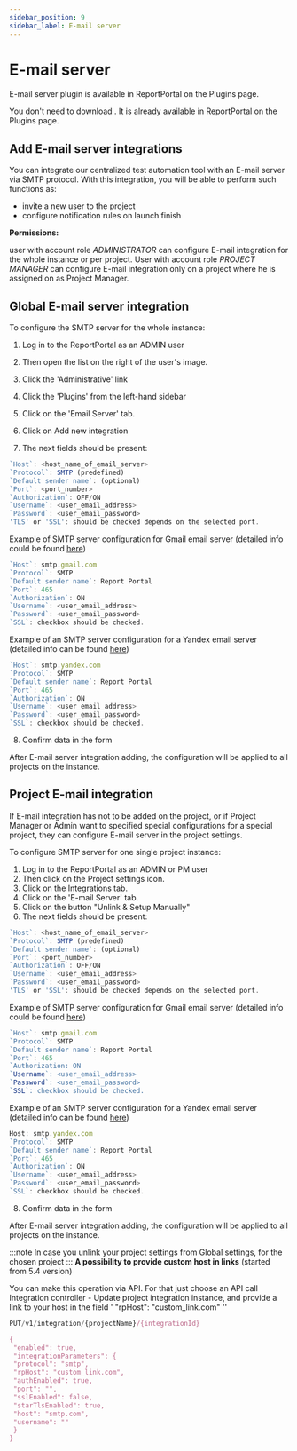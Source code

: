 ```yaml
---
sidebar_position: 9
sidebar_label: E-mail server
---
```


# E-mail server

E-mail server plugin is available in ReportPortal on the Plugins page.

You don't need to download . It is already available in ReportPortal on the Plugins page.

## Add E-mail server integrations

You can integrate our centralized test automation tool with an E-mail server via SMTP protocol. With this integration, you will be able to perform such functions as:

- invite a new user to the project
- configure notification rules on launch finish


**Permissions:**

user with account role *ADMINISTRATOR* can configure E-mail integration for the whole instance or per project.
User with account role *PROJECT MANAGER* can configure E-mail integration only on a project where he is assigned on as Project Manager.

## Global E-mail server integration

To configure the SMTP server for the whole instance:

1. Log in to the ReportPortal as an ADMIN user

2. Then open the list on the right of the user's image.

3. Click the 'Administrative' link

4. Click the 'Plugins' from the left-hand sidebar

5. Click on the 'Email Server' tab.

6. Click on Add new integration

7. The next fields should be present:

```javascript 
`Host`: <host_name_of_email_server>
`Protocol`: SMTP (predefined)
`Default sender name`: (optional)
`Port`: <port_number>
`Authorization`: OFF/ON 
`Username`: <user_email_address>
`Password`: <user_email_password>
'TLS' or 'SSL': should be checked depends on the selected port.
```

Example of SMTP server configuration for Gmail email server (detailed info could be found [here](https://support.google.com/a/answer/176600?hl=en))

```javascript
`Host`: smtp.gmail.com
`Protocol`: SMTP
`Default sender name`: Report Portal
`Port`: 465
`Authorization`: ON
`Username`: <user_email_address>
`Password`: <user_email_password>
`SSL`: checkbox should be checked.
```

Example of an SMTP server configuration for a Yandex email server (detailed info can be found [here](https://yandex.com/support/mail-new/mail-clients.html))

```javascript
`Host`: smtp.yandex.com
`Protocol`: SMTP
`Default sender name`: Report Portal
`Port`: 465
`Authorization`: ON
`Username`: <user_email_address>
`Password`: <user_email_password>
`SSL`: checkbox should be checked.
```

8. Confirm data in the form

<MediaViewer src="https://youtu.be/FekmJRNedfU" alt="E-mail server configuration on our qa automation dashboard" type="video" />

After E-mail server integration adding, the configuration will be applied to all projects on the instance.

## Project E-mail integration

If E-mail integration has not to be added on the project, or if Project Manager or Admin want to specified special configurations for a special project, they can configure E-mail server in the project settings.

To configure SMTP server for one single project instance:

1. Log in to the ReportPortal as an ADMIN or PM user
2. Then click on the Project settings icon.
3. Click on the Integrations tab.
4. Click on the 'E-mail Server' tab.
5. Click on the button "Unlink & Setup Manually"
6. The next fields should be present:
```javascript 
`Host`: <host_name_of_email_server>
`Protocol`: SMTP (predefined)
`Default sender name`: (optional)
`Port`: <port_number>
`Authorization`: OFF/ON 
`Username`: <user_email_address>
`Password`: <user_email_password>
'TLS' or 'SSL': should be checked depends on the selected port.
```

Example of SMTP server configuration for Gmail email server (detailed info could be found [here](https://support.google.com/a/answer/176600?hl=en))

```javascript
`Host`: smtp.gmail.com
`Protocol`: SMTP
`Default sender name`: Report Portal
`Port`: 465
`Authorization: ON
`Username`: <user_email_address>
`Password`: <user_email_password>
`SSL`: checkbox should be checked.
```

Example of an SMTP server configuration for a Yandex email server (detailed info can be found [here](https://yandex.com/support/mail-new/mail-clients.html))

```javascript
Host: smtp.yandex.com
`Protocol`: SMTP
`Default sender name`: Report Portal
`Port`: 465
`Authorization`: ON
`Username`: <user_email_address>
`Password`: <user_email_password>
`SSL`: checkbox should be checked.
```

8. Confirm data in the form

After E-mail server integration adding, the configuration will be applied to all projects on the instance.

:::note
In case you unlink your project settings from Global settings, for the chosen project
:::
**A possibility to provide custom host in links** (started from 5.4 version)

You can make this operation via API.
For that just choose an API call Integration controller - Update project integration instance, and provide a link to your host in the field  ' "rpHost": "custom_link.com" ''

```javascript
PUT/v1/integration/{projectName}/{integrationId}

{
 "enabled": true,
 "integrationParameters": {
 "protocol": "smtp",
 "rpHost": "custom_link.com",
 "authEnabled": true,
 "port": "",
 "sslEnabled": false,
 "starTlsEnabled": true,
 "host": "smtp.com",
 "username": ""
 }
}
```
